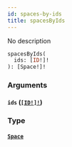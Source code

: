 ```yaml
---
id: spaces-by-ids
title: spacesByIds
---
```


No description

```graphql
spacesByIds(
  ids: [ID!]!
): [Space!]!

```

### Arguments

#### `ids` ([`[ID!]!`](/graphql/scalars/id))

### Type

#### [`Space`](/graphql/objects/space)
